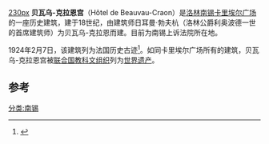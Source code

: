 [[image:F54-Nancy-Hôtel-Beauvau-Craon.jpg|230px]]
'''贝瓦乌-克拉恩宫'''（Hôtel de Beauvau-Craon）是[[洛林|洛林]][[南锡|南锡]][[卡里埃尔广场|卡里埃尔广场]]的一座历史建筑，建于18世纪，由建筑师日耳曼·勃夫杭（洛林公爵利奥波德一世的首席建筑师）为贝瓦乌-克拉恩而建。目前为南锡上诉法院所在地。

1924年2月7日，该建筑列为法国历史古迹<ref>{{mérimée|PA00106113}}</ref>。如同卡里埃尔广场所有的建筑，贝瓦乌-克拉恩宫被[[联合国教科文组织|联合国教科文组织]]列为[[世界遗产|世界遗产]]。

== 参考 ==
{{References}}
[[分类:南锡|分类:南锡]]